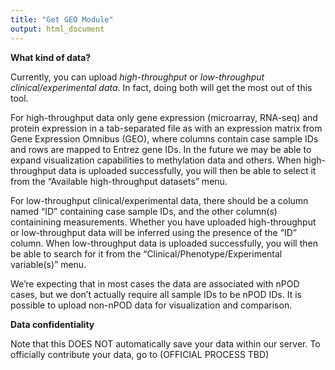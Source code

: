 ```yaml
---
title: "Get GEO Module"
output: html_document
---
```


**What kind of data?**

Currently, you can upload *high-throughput* or *low-throughput clinical/experimental data*. In fact, doing both will get the most out of this tool.

For high-throughput data only gene expression (microarray, RNA-seq) and protein expression in a tab-separated file as with an expression matrix from Gene Expression Omnibus (GEO), where columns contain case sample IDs and rows are mapped to Entrez gene IDs. In the future we may be able to expand visualization capabilities to methylation data and others. When high-throughput data is uploaded successfully, you will then be able to select it from the "Available high-throughput datasets" menu.

For low-throughput clinical/experimental data, there should be a column named "ID" containing case sample IDs, and the other column(s) containining measurements. Whether you have uploaded high-throughput or low-throughput data will be inferred using the presence of the "ID" column. When low-throughput data is uploaded successfully, you will then be able to search for it from the "Clinical/Phenotype/Experimental variable(s)" menu.

We're expecting that in most cases the data are associated with nPOD cases, but we don't actually require all sample IDs to be nPOD IDs. It is possible to upload non-nPOD data for visualization and comparison. 

**Data confidentiality**

Note that this DOES NOT automatically save your data within our server. To officially contribute your data, go to (OFFICIAL PROCESS TBD)
